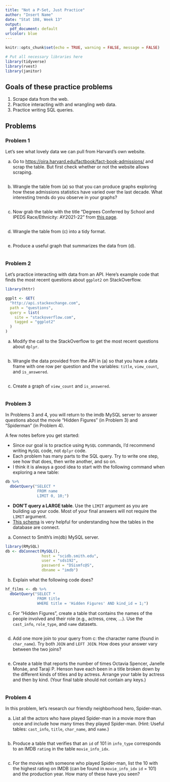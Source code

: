 ```yaml
---
title: "Not a P-Set, Just Practice"
author: "Insert Name"
date: "Stat 108, Week 13"
output:
  pdf_document: default
urlcolor: blue
---
```



```r
knitr::opts_chunk$set(echo = TRUE, warning = FALSE, message = FALSE)
```


```r
# Put all necessary libraries here
library(tidyverse)
library(rvest)
library(janitor)
```

## Goals of these practice problems

1. Scrape data from the web.
1. Practice interacting with and wrangling web data.
1. Practice writing SQL queries.  

## Problems


### Problem 1

Let's see what lovely data we can pull from Harvard's own website.

a. Go to [https://oira.harvard.edu/factbook/fact-book-admissions/](https://oira.harvard.edu/factbook/fact-book-admissions/) and scrap the table.  But first check whether or not the website allows scraping.


```r

```

b. Wrangle the table from (a) so that you can produce graphs exploring how these admissions statistics have varied over the last decade.  What interesting trends do you observe in your graphs?



```r

```

c. Now grab the table with the title "Degrees Conferred by School and IPEDS Race/Ethnicity: AY2021-22" from [this page](https://oira.harvard.edu/factbook/fact-book-degrees/#deg_conc).  

```r
```

d. Wrangle the table from (c) into a tidy format.


```r

```

e. Produce a useful graph that summarizes the data from (d).

```r

```

### Problem 2

Let's practice interacting with data from an API.  Here's example code that finds the most recent questions about `ggplot2` on StackOverflow.

```r
library(httr)

ggplt <- GET(
  "http://api.stackexchange.com",
  path = "questions",
  query = list(
    site = "stackoverflow.com",
    tagged = "ggplot2"
  )
)
```



a. Modify the call to the StackOverflow to get the most recent questions about `dplyr`.  

```r

```


b. Wrangle the data provided from the API in (a) so that you have a data frame with one row per question and the variables: `title`, `view_count`, and `is_answered`.

```r

```

c. Create a graph of `view_count` and `is_answered`.

```r

```




### Problem 3

In Problems 3 and 4, you will return to the imdb MySQL server to answer questions about the movie "Hidden Figures" (in Problem 3) and "Spiderman" (in Problem 4).

A few notes before you get started:

* Since our goal is to practice using `MySQL` commands, I'd recommend writing `MySQL` code, not `dplyr` code.
* Each problem has many parts to the SQL query.  Try to write one step, see how that does, then write another, and so on.  
* I think it is always a good idea to start with the following command when exploring a new table:

```r
db %>% 
  dbGetQuery("SELECT * 
              FROM name
              LIMIT 0, 10;")
```

* **DON'T query a LARGE table**.  Use the `LIMIT` argument as you are building up your code.  Most of your final answers will not require the `LIMIT` argument.
* [This schema](https://imgur.com/pDq0n) is very helpful for understanding how the tables in the database are connect.





a. Connect to Smith's im(db) MySQL server.

```r
library(RMySQL)
db <- dbConnect(MySQL(), 
                host = "scidb.smith.edu", 
                user = "sds192", 
                password = "DSismfc@S", 
                dbname = "imdb")
```

b. Explain what the following code does?

```r
hf_films <- db %>% 
  dbGetQuery("SELECT * 
              FROM title
              WHERE title = 'Hidden Figures' AND kind_id = 1;")
```




c. For "Hidden Figures", create a table that contains the names of the people involved and their role (e.g., actress, crew, ...).  Use the `cast_info`, `role_type`, and `name` datasets.

```r

```


d. Add one more join to your query from c: the character name (found in `char_name`).  Try both `JOIN` and `LEFT JOIN`.  How does your answer vary between the two joins? 


```r

```




e.  Create a table that reports the number of times Octavia Spencer, Janelle Monáe, and Taraji P. Henson have each been in a title broken down by the different kinds of titles and by actress.  Arrange your table by actress and then by kind.  (Your final table should not contain any keys.)


```r

```





###  Problem 4

In this problem, let's research our friendly neighborhood hero, Spider-man.

a. List all the actors who have played Spider-man in a movie more than once and include how many times they played Spider-man. (Hint: Useful tables: `cast_info`, `title`, `char_name`, and `name`.)

```r

```

b. Produce a table that verifies that an `id` of 101 in `info_type` corresponds to an IMDB `rating` in the table `movie_info_idx`.

```r

```



c. For the movies with someone who played Spider-man, list the 10 with the highest rating on IMDB (can be found in `movie_info_idx` `id` = 101) and the production year. How many of these have you seen?

```r

```

